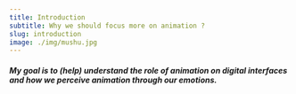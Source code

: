 ```yaml
---
title: Introduction
subtitle: Why we should focus more on animation ? 
slug: introduction
image: ./img/mushu.jpg
---
```


##### My goal is to (help) understand the role of animation on digital interfaces and how we perceive animation through our emotions.
